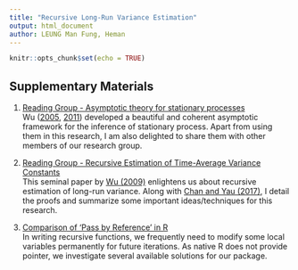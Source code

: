 ```yaml
---
title: "Recursive Long-Run Variance Estimation"
output: html_document
author: LEUNG Man Fung, Heman
---
```


```r
knitr::opts_chunk$set(echo = TRUE)
```

## Supplementary Materials
1. [Reading Group - Asymptotic theory for stationary processes](Reading Group - Asymptotic theory for stationary processes.pdf)  
Wu ([2005](https://www.pnas.org/content/102/40/14150), [2011](https://www.intlpress.com/site/pub/pages/journals/items/sii/content/vols/0004/0002/a015/index.php)) developed a beautiful and coherent asymptotic framework for the inference of stationary process. Apart from using them in this research, I am also delighted to share them with other members of our research group.  

2. [Reading Group - Recursive Estimation of Time-Average Variance Constants](Reading Group - Recursive Estimation of Time-Average Variance Constants.pdf)  
This seminal paper by [Wu (2009)](https://projecteuclid.org/euclid.aoap/1248700626) enlightens us about recursive estimation of long-run variance. Along with [Chan and Yau (2017)](https://sites.google.com/site/kwchankeith/publications/rtacm), I detail the proofs and summarize some important ideas/techniques for this research.  

3. [Comparison of 'Pass by Reference' in R](Pass-by-Reference.html)  
In writing recursive functions, we frequently need to modify some local variables permanently for future iterations. As native R does not provide pointer, we investigate several available solutions for our package.  